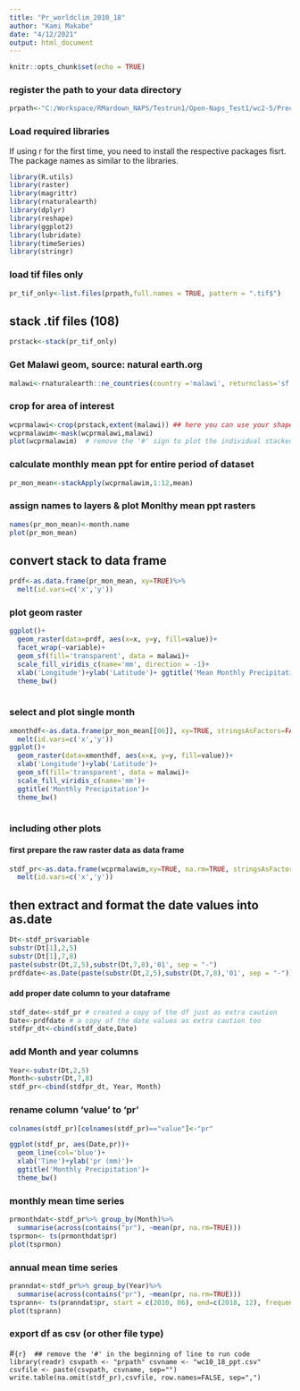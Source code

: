 ---
title: "Pr_worldclim_2010_18"
author: "Kami Makabe"
date: "4/12/2021"
output: html_document
---
```{r setup, include=FALSE,message=FALSE, warning=FALSE}
knitr::opts_chunk$set(echo = TRUE)
```

### register the path to your data directory
```{r}
prpath<-"C:/Workspace/RMardown_NAPS/Testrun1/Open-Naps_Test1/wc2-5/Precipitation/wc2.1_2.5m_prec_2010-2018 - Copy"
```

### Load required libraries
If using r for the first time, you need to install the respective packages fisrt.
The package names as similar to the libraries.

```{r, warning=FALSE, message=FALSE}
library(R.utils)
library(raster)
library(magrittr)
library(rnaturalearth)
library(dplyr)
library(reshape)
library(ggplot2)
library(lubridate)
library(timeSeries)
library(stringr)
```

### load tif files only

```{r}
pr_tif_only<-list.files(prpath,full.names = TRUE, pattern = ".tif$")
```


## stack .tif files (108)

```{r}
prstack<-stack(pr_tif_only)
```

### Get Malawi geom, source: natural earth.org

```{r, echo=FALSE}
malawi<-rnaturalearth::ne_countries(country ='malawi', returnclass='sf')
```


### crop for area of interest

```{r,echo=FALSE, message=FALSE, warning=FALSE}

wcprmalawi<-crop(prstack,extent(malawi)) ## here you can use your shapefile from previous step or get the bounding coordinates from any map service and enter them in the order (west, east, south, north)
wcprmalawim<-mask(wcprmalawi,malawi)
plot(wcprmalawim)  # remove the '#' sign to plot the individual stacked .tifs
```


### calculate monthly mean ppt for entire period of dataset

```{r}
pr_mon_mean<-stackApply(wcprmalawim,1:12,mean)
```


### assign names to layers & plot Monlthy mean ppt rasters

```{r}
names(pr_mon_mean)<-month.name
plot(pr_mon_mean)
```


## convert stack to data frame

```{r}
prdf<-as.data.frame(pr_mon_mean, xy=TRUE)%>%
  melt(id.vars=c('x','y'))

```


### plot geom raster

```{r}
ggplot()+
  geom_raster(data=prdf, aes(x=x, y=y, fill=value))+
  facet_wrap(~variable)+
  geom_sf(fill='transparent', data = malawi)+
  scale_fill_viridis_c(name='mm', direction = -1)+
  xlab('Longitude')+ylab('Latitude')+ ggtitle('Mean Monthly Precipitation')+
  theme_bw()
  
```


### select and plot single month

```{r}
xmonthdf<-as.data.frame(pr_mon_mean[[06]], xy=TRUE, stringsAsFactors=FALSE)%>%
  melt(id.vars=c('x','y'))
ggplot()+
  geom_raster(data=xmonthdf, aes(x=x, y=y, fill=value))+
  xlab('Longitude')+ylab('Latitude')+
  geom_sf(fill='transparent', data = malawi)+
  scale_fill_viridis_c(name='mm')+
  ggtitle('Monthly Precipitation')+
  theme_bw()
  
```

### including other plots

#### first prepare the raw raster data as data frame

```{r}
stdf_pr<-as.data.frame(wcprmalawim,xy=TRUE, na.rm=TRUE, stringsAsFactors=FALSE)%>%
  melt(id.vars=c('x','y'))
```
## then extract and format the date values into as.date

```{r}
Dt<-stdf_pr$variable
substr(Dt[1],2,5)
substr(Dt[1],7,8)
paste(substr(Dt,2,5),substr(Dt,7,8),'01', sep = "-")
prdfdate<-as.Date(paste(substr(Dt,2,5),substr(Dt,7,8),'01', sep = "-"))

```

#### add proper date column to your dataframe

```{r}
stdf_date<-stdf_pr # created a copy of the df just as extra caution
Date<-prdfdate # a copy of the date values as extra caution too
stdfpr_dt<-cbind(stdf_date,Date)
```
### add Month and year columns

```{r}
Year<-substr(Dt,2,5)
Month<-substr(Dt,7,8)
stdf_pr<-cbind(stdfpr_dt, Year, Month)
```


### rename column 'value' to 'pr'

```{r}
colnames(stdf_pr)[colnames(stdf_pr)=="value"]<-"pr"
```

```{r}
ggplot(stdf_pr, aes(Date,pr))+
  geom_line(col='blue')+
  xlab('Time')+ylab('pr (mm)')+
  ggtitle('Monthly Precipitation')+
  theme_bw()

```

### monthly mean time series
 
```{r}
prmonthdat<-stdf_pr%>% group_by(Month)%>% 
  summarise(across(contains("pr"), ~mean(pr, na.rm=TRUE)))
tsprmon<- ts(prmonthdat$pr)
plot(tsprmon)
```

### annual mean time series

```{r}

pranndat<-stdf_pr%>% group_by(Year)%>% 
  summarise(across(contains("pr"), ~mean(pr, na.rm=TRUE)))
tsprann<- ts(pranndat$pr, start = c(2010, 06), end=c(2018, 12), frequency = 1)
plot(tsprann)
```

### export df as csv (or other file type)
#```{r}  ## remove the '#' in the beginning of line to run code
library(readr)
csvpath <- "prpath"
csvname <- "wc10_18_ppt.csv"
csvfile <- paste(csvpath, csvname, sep="")
write.table(na.omit(stdf_pr),csvfile, row.names=FALSE, sep=",")
```
